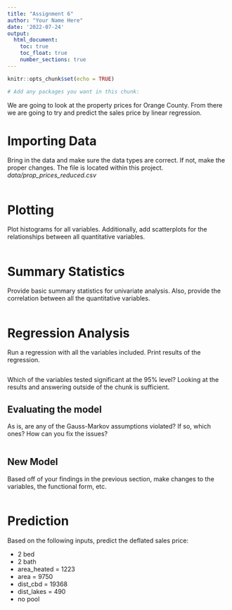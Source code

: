```yaml
---
title: "Assignment 6"
author: "Your Name Here"
date: '2022-07-24'
output: 
  html_document:
    toc: true
    toc_float: true
    number_sections: true
---
```


```r
knitr::opts_chunk$set(echo = TRUE)
```

```r
# Add any packages you want in this chunk:
```

We are going to look at the property prices for Orange County. From there we are going to try and predict the sales price by linear regression.

# Importing Data 

Bring in the data and make sure the data types are correct. If not, make the proper changes. The file is located within this project. *data/prop_prices_reduced.csv*

```r

```


# Plotting

Plot histograms for all variables. Additionally, add scatterplots for the relationships between all quantitative variables.

```r

```

# Summary Statistics

Provide basic summary statistics for univariate analysis. Also, provide the correlation between all the quantitative variables.

```r

```

# Regression Analysis

Run a regression with all the variables included. Print results of the regression.

```r

```

Which of the variables tested significant at the 95% level? Looking at the results and answering outside of the chunk is sufficient.

## Evaluating the model

As is, are any of the Gauss-Markov assumptions violated? If so, which ones? How can you fix the issues?

```r

```

## New Model

Based off of your findings in the previous section, make changes to the variables, the functional form, etc.

```r

```


# Prediction

Based on the following inputs, predict the deflated sales price:

- 2 bed
- 2 bath
- area_heated = 1223
- area = 9750
- dist_cbd = 19368
- dist_lakes = 490
- no pool

```r

```
